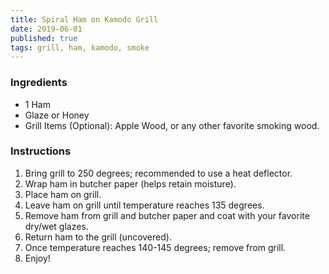 ```yaml
---
title: Spiral Ham on Kamodo Grill
date: 2019-06-01
published: true
tags: grill, ham, kamodo, smoke
---
```


### Ingredients
- 1 Ham
- Glaze or Honey
- Grill Items (Optional): Apple Wood, or any other favorite smoking wood.

### Instructions
1. Bring grill to 250 degrees; recommended to use a heat deflector.
2. Wrap ham in butcher paper (helps retain moisture).
3. Place ham on grill.
4. Leave ham on grill until temperature reaches 135 degrees.
5. Remove ham from grill and butcher paper and coat with your favorite dry/wet glazes.
6. Return ham to the grill (uncovered).
7. Once temperature reaches 140-145 degrees; remove from grill.
8. Enjoy!